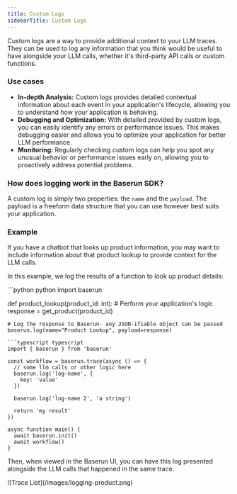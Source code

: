```yaml
---
title: Custom Logs
sidebarTitle: Custom Logs
---
```


Custom logs are a way to provide additional context to your LLM traces. They can be used to log any information that you think would be useful to have alongside your LLM calls, whether it's third-party API calls or custom functions.

### Use cases

- **In-depth Analysis:** Custom logs provides detailed contextual information about each event in your application's lifecycle, allowing you to understand how your application is behaving.
- **Debugging and Optimization:** With detailed provided by custom logs, you can easily identify any errors or performance issues. This makes debugging easier and allows you to optimize your application for better LLM performance.
- **Monitoring:** Regularly checking custom logs can help you spot any unusual behavior or performance issues early on, allowing you to proactively address potential problems.

### How does logging work in the Baserun SDK?

A custom log is simply two properties: the `name` and the `payload`. The payload is a freeform data structure that you can use however best suits your application.

### Example

If you have a chatbot that looks up product information, you may want to include information about that product lookup to provide context for the LLM calls.

In this example, we log the results of a function to look up product details:

<CodeGroup>
```python python
import baserun

def product_lookup(product_id: int): # Perform your application's logic
response = get_product(product_id)

    # Log the response to Baserun- any JSON-ifiable object can be passed
    baserun.log(name="Product Lookup", payload=response)

````
```typescript typescript
import { baserun } from 'baserun'

const workflow = baserun.trace(async () => {
  // some llm calls or other logic here
  baserun.log('log-name', {
    key: 'value'
  })

  baserun.log('log-name 2', 'a string')

  return 'my result'
})

async function main() {
  await baserun.init()
  await workflow()
}
````

</CodeGroup>

Then, when viewed in the Baserun UI, you can have this log presented alongside the LLM calls that happened in the same trace.

<Frame>
![Trace List](/images/logging-product.png)
</Frame>

